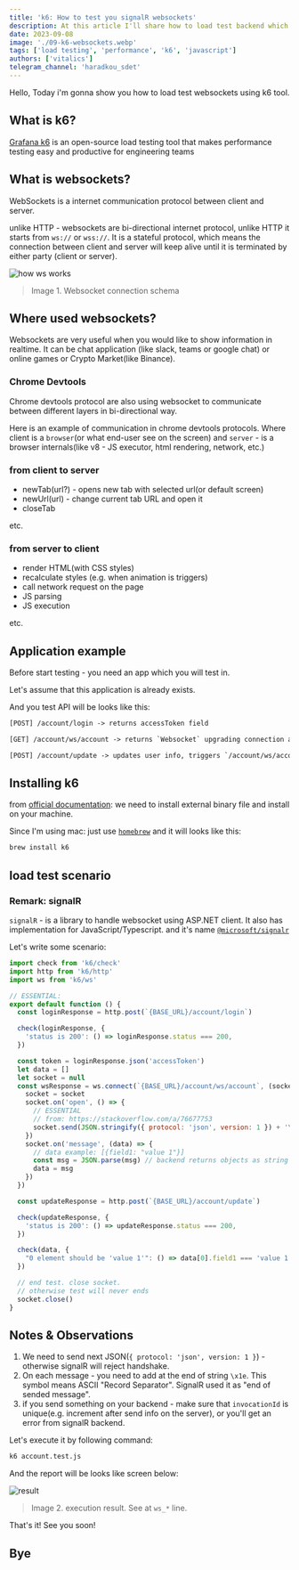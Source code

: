 ```yaml
---
title: 'k6: How to test you signalR websockets'
description: At this article I'll share how to load test backend which was written using signalR library.
date: 2023-09-08
image: './09-k6-websockets.webp'
tags: ['load testing', 'performance', 'k6', 'javascript']
authors: ['vitalics']
telegram_channel: 'haradkou_sdet'
---
```


Hello, Today i'm gonna show you how to load test websockets using k6 tool.

## What is k6?

[Grafana k6](https://k6.io/docs#:~:text=What%20is%20k6%3F,performance%20regressions%20and%20problems%20earlier.) is an open-source load testing tool that makes performance testing easy and productive for engineering teams

## What is websockets?

WebSockets is a internet communication protocol between client and server.

unlike HTTP - websockets are bi-directional internet protocol, unlike HTTP it starts from `ws://` or `wss://`. It is a stateful protocol, which means the connection between client and server will keep alive until it is terminated by either party (client or server).

![how ws works](./09-websocket-works.webp)

> Image 1. Websocket connection schema

## Where used websockets?

Websockets are very useful when you would like to show information in realtime. It can be chat application (like slack, teams or google chat) or online games or Crypto Market(like Binance).

### Chrome Devtools

Chrome devtools protocol are also using websocket to communicate between different layers in bi-directional way.

Here is an example of communication in chrome devtools protocols. Where client is a `browser`(or what end-user see on the screen) and `server` - is a browser internals(like v8 - JS executor, html rendering, network, etc.)

### from client to server

- newTab(url?) - opens new tab with selected url(or default screen)
- newUrl(url) - change current tab URL and open it
- closeTab

etc.

### from server to client

- render HTML(with CSS styles)
- recalculate styles (e.g. when animation is triggers)
- call network request on the page
- JS parsing
- JS execution

etc.

## Application example

Before start testing - you need an app which you will test in.

Let's assume that this application is already exists.

And you test API will be looks like this:

```txt
[POST] /account/login -> returns accessToken field

[GET] /account/ws/account -> returns `Websocket` upgrading connection and subscribes into account updates

[POST] /account/update -> updates user info, triggers `/account/ws/account` socket connections
```

## Installing k6

from [official documentation](https://k6.io/docs/get-started/installation/): we need to install external binary file and install on your machine.

Since I'm using mac: just use [`homebrew`](https://brew.sh/) and it will looks like this:

```bash
brew install k6
```

## load test scenario

### Remark: signalR

`signalR` - is a library to handle websocket using ASP.NET client. It also has implementation for JavaScript/Typescript. and it's name [`@microsoft/signalr`](https://www.npmjs.com/package/@microsoft/signalr)

Let's write some scenario:

```js title="account.test.js" caption="k6 load test script" showLineNumbers
import check from 'k6/check'
import http from 'k6/http'
import ws from 'k6/ws'

// ESSENTIAL:
export default function () {
  const loginResponse = http.post(`{BASE_URL}/account/login`)

  check(loginResponse, {
    'status is 200': () => loginResponse.status === 200,
  })

  const token = loginResponse.json('accessToken')
  let data = []
  let socket = null
  const wsResponse = ws.connect(`{BASE_URL}/account/ws/account`, (socket) => {
    socket = socket
    socket.on('open', () => {
      // ESSENTIAL
      // from: https://stackoverflow.com/a/76677753
      socket.send(JSON.stringify({ protocol: 'json', version: 1 }) + '\x1e')
    })
    socket.on('message', (data) => {
      // data example: [{field1: "value 1"}]
      const msg = JSON.parse(msg) // backend returns objects as string
      data = msg
    })
  })

  const updateResponse = http.post(`{BASE_URL}/account/update`)

  check(updateResponse, {
    'status is 200': () => updateResponse.status === 200,
  })

  check(data, {
    "0 element should be 'value 1'": () => data[0].field1 === 'value 1',
  })

  // end test. close socket.
  // otherwise test will never ends
  socket.close()
}
```

## Notes & Observations

1. We need to send next JSON(`{ protocol: 'json', version: 1 }`) - otherwise signalR will reject handshake.
2. On each message - you need to add at the end of string `\x1e`. This symbol means ASCII "Record Separator". SignalR used it as "end of sended message".
3. if you send something on your backend - make sure that `invocationId` is unique(e.g. increment after send info on the server), or you'll get an error from signalR backend.

Let's execute it by following command:

```bash
k6 account.test.js
```

And the report will be looks like screen below:

![result](./09-websocket-result.png)

> Image 2. execution result. See at `ws_*` line.

That's it! See you soon!

## Bye
